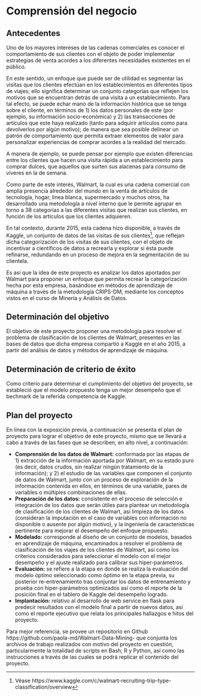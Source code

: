 # Comprensión del negocio

## Antecedentes

Uno de los mayores intereses de las cadenas comerciales es conocer el comportamiento de sus clientes con el objeto de poder implementar estrategias de venta acordes a los diferentes necesidades existentes en el público. 

En este sentido, un enfoque que puede ser de utilidad es segmentar las visitas que los clientes efectúan en los establecimientos en diferentes tipos de viajes; ello significa determinar un conjunto categorías que reflejen los motivos que se encuentran detrás de una visita a un establecimiento. Para tal efecto, se puede echar mano de la información histórica que se tenga sobre el cliente, en términos de 1) los datos personales de este (por ejemplo, su información socio-económica) y 2) las transacciones de artículos que este haya realizado (tanto para adquirir artículos como para devolverlos por algún motivo); de manera que sea posible delinear un patrón de comportamiento que permita extraer elementos de valor para personalizar experiencias de comprar acordes a la realidad del mercado.

A manera de ejemplo, se puede pensar por ejemplo que existen diferencias entre los clientes que hacen una visita rápida a un establecimiento para comprar dulces, que aquellos que surten sus alacenas para consumo de víveres en la de semana.

Como parte de este interés, Walmart, la cual es una cadena comercial con amplia presencia alrededor del mundo en la venta de artículos de tecnología, hogar, linea blanca, supermercado y muchos otros, ha desarrollado una metodología a nivel interno que le permite agrupar en torno a 38 categorías a las diferentes visitas que realizan sus clientes, en función de los artículos que los clientes adquieren.

En tal contexto, durante 2015, esta cadena hizo disponible, a través de Kaggle, un conjunto de datos de las visitas de sus clientes[^1], que reflejan dicha categorización de los visitas de sus clientes, con el objeto de incentivar a científicos de datos a recrearla y explorar si ésta puede refinarse, redundando en un proceso de mejora en la segmentación de su clientela. 

Es así que la idea de este proyecto es analizar los datos aportados por Walmart para proponer un enfoque que permita recrear la categorización hecha por esta empresa, basándose en métodos de aprendizaje de máquina a través de la metodología CRIPS-DM, mediante los conceptos vistos en el curso de Minería y Análisis de Datos.

[^1]: Véase https://www.kaggle.com/c/walmart-recruiting-trip-type-classification/overview


## Determinación del objetivo

El objetivo de este proyecto proponer una metodología para resolver el problema de clasificación de los clientes de Walmart, presentes en las bases de datos que dicha empresa compartió a Kaggle en el año 2015, a partir del análisis de datos y métodos de aprendizaje de máquina.
 
## Determinación de criterio de éxito

Como criterio para determinar el cumplimiento del objetivo del proyecto, se estableció que el modelo propuesto tenga un mejor desempeño que el bechmark de la referida competencia de Kaggle. 

## Plan del proyecto

En línea con la exposición previa, a continuación se presenta el plan de proyecto para lograr el objetivo de este proyecto, mismo que se llevará a cabo a través de las fases que se describen, en alto nivel, a continuación:

* **Comprensión de los datos de Walmart:** conformada por las etapas de 1) extracción de la información aportada por Walmart, en su estado puro (es decir, datos crudos, sin realizar ningún tratamiento de la información); y 2) el estudio de las variables que componen el conjunto de datos de Walmart, junto con un proceso de exploración de la información contenida en ellos, en términos de una variable, pares de variables o múltiples combinaciones de ellas.
* **Preparación de los datos:** consistente en el proceso de selección e integración de los datos que serán útiles para plantear un metodología de clasificación de los clientes de Walmart, así limpieza de los datos (consideran la imputación en el caso de variables con información no disponible o ausente por algún motivo), y la ingeniería de características pertinente para mejorar el desempeño del enfoque propuesto.
* **Modelado:** corresponde al diseño de un conjunto de modelos, basados en aprendizaje de máquina, encaminados a resolver el problema de clasificación de los viajes de los clientes de Walmart, así como los criterios considerados para seleccionar el modelo con el mejor desempeño y el ajuste realizado para calibrar sus hiper-parámetros.
* **Evaluación:** se refiere a la etapa en donde se realiza la evaluación del modelo óptimo seleccionado como óptimo en la etapa previa, su posterior re-entrenamiento tras conjuntar los datos de entrenamiento y prueba con hiper-parámetros optimizados así como el reporte de la posición final en el tablero de Kaggle del desempeño logrado.
* **Implantación:** relativo al desarrollo de web service en flask para predecir resultados con el modelo final a partir de nuevos datos, así como el reporte ejecutivo que relata los principales hallazgos e hitos del proyecto.

Para mejor referencia, se provee un repositorio en Github https://github.com/paola-md/Walmart-Data-Mining- que conjunta los archivos de trabajo realizados con motivo del proyecto en cuestión, particularmente la totalidad de scripts en Bash, R y Python, así como las instrucciones a través de las cuales se podrá replicar el contenido del proyecto.
